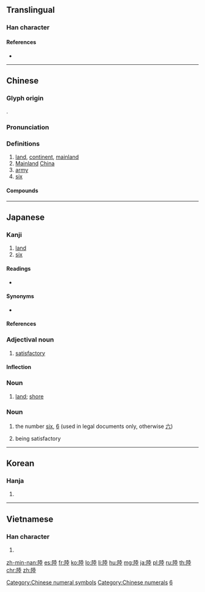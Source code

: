 {{character info/new}}
{{also|陆|六}}
==Translingual==

===Han character===
{{Han char|rn=170|rad=阜|as=08|sn=11|four=74214|canj=NLGCG}}

====References====
* {{Han ref|kx=1355.010|dkj=41708|dj=1858.040|hdz=64134.050|uh=9678|ud=38520|bh=B3B0|bd=46000}}

[[Category:Chinese numeral symbols]]
[[Category:Chinese numerals]]

----

==Chinese==
{{zh-forms|s=陆}}

===Glyph origin===
{{Han etym}}
{{Han compound|阜|坴|c1=s|c2=p|ls=psc}}.

===Pronunciation===
{{zh-pron
|m=lù
|c=luk6
|h=pfs=liu̍k
|md=lṳ̆k
|mn=lio̍k
|mn-t=lêg8
|w=5loq
|mc=y
|oc=y
|cat=n
}}

===Definitions===
{{zh-hanzi}}

# [[land]], [[continent]], [[mainland]]
# [[mainland|Mainland]] [[China]]
# [[army]]
# [[six]]

====Compounds====
{{zh-der|中國大陸|二陸|光怪陸離|光陸離|內陸|內陸國|內陸海|內陸湖|南極大陸|古陸|大陸|大陸冰川|大陸冰河|大陸勞工|大陸同胞|大陸國|大陸地區|大陸坡|大陸妹|大陸客|大陸市場|大陸政策|大陸斜坡|大陸會議|大陸板塊|大陸架|大陸棉|大陸棚|大陸氣團|大陸法系|大陸海|大陸熱|大陸片|大陸礁層|大陸貨|大陸邊緣|大陸隆堆|大陸隆起|奧斯陸|川陸|平陸|廣陸|推舟於陸|斑駁陸離|新大陸|朱陸異同|次大陸|歐亞大陸|水斷陸絕|水陸|水陸並進|水陸之饌|水陸畢陳|水陸畫|水陸道場|水陸雜陳|洋商陸|潘江陸海|潘陸江海|登陸|登陸作戰|登陸場|登陸月球|登陸熱|登陸艇|盤古大陸|破陸續|神州陸沉|羊陸之交|舊大陸|著陸|西陸|造陸|造陸運動|陸九淵|陸九齡|陸凱|陸半球|陸地|陸地神仙|陸德明|陸戰|陸戰隊|陸抗|陸架|陸梁|陸棚|陸橋|陸機|陸沉|陸法言|陸海|陸海潘江|陸游|陸王之學|陸田|陸皓東|陸相沉積|陸秀夫|陸稻|陸緣海|陸績|陸續|陸羽|陸行|陸讋水慄|陸賈|陸賈分金|陸贄|陸路|陸軍|陸軍節|陸運|陸鈔|陸陸續續|陸離|陸離光怪|陸離斑駁|陸雲|陸風|陸鴻漸|陸龜蒙|雙陸|馬陸|黑暗大陸}}

----

==Japanese==

===Kanji===
{{ja-kanji|grade=4|rs=阜08}}

# [[land]]
# [[six]]

====Readings====
* {{ja-readings|goon=[[ろく]] (roku)|kanon=[[りく]] (riku)|kun=[[おか]] ([[oka]])|nanori=[[くが]] ([[kuga]]), [[たち]] ([[tachi]]), [[みち]] ([[michi]]) [[む]] ([[mu]]), [[むつ]] ([[mutsu]])}}

====Synonyms====
* {{sense|six}} {{l|ja|六}}

====References====
{{ja-kref
|jis=4E26
|ku=4606
|shift=97A4
|euc=CEA6
|freq=736
|nelson=5005
|newnelson=6461
|halpern=543
|kld=399
|heisig=1513
|tuttle=2d8.4t
}}

===Adjectival noun===
{{ja-adj|ろく|decl=na}}

# [[satisfactory]]

====Inflection====
{{ja-na|陸|ろく|roku}}

===Noun===
{{ja-noun|おか}}

# [[land]]; [[shore]]

===Noun===
{{ja-noun|ろく}}

# {{lb|ja|legal|sort=ろく}} the number [[six]], [[6]] (used in legal documents only, otherwise [[六]])
# being satisfactory

[[Category:Japanese numeral symbols|6]]

----

==Korean==

===Hanja===
{{ko-hanja|hangeul=[[륙]]>[[육]]|eumhun=뭍}}

# {{defn|lang=ko|sort=阜08}}

----

==Vietnamese==

===Han character===
{{vi-hantu|[[lục]]|rs=阜08}}

# {{defn|lang=vi|sort=阜08}}

[[zh-min-nan:陸]]
[[es:陸]]
[[fr:陸]]
[[ko:陸]]
[[lo:陸]]
[[li:陸]]
[[hu:陸]]
[[mg:陸]]
[[ja:陸]]
[[pl:陸]]
[[ru:陸]]
[[th:陸]]
[[chr:陸]]
[[zh:陸]]